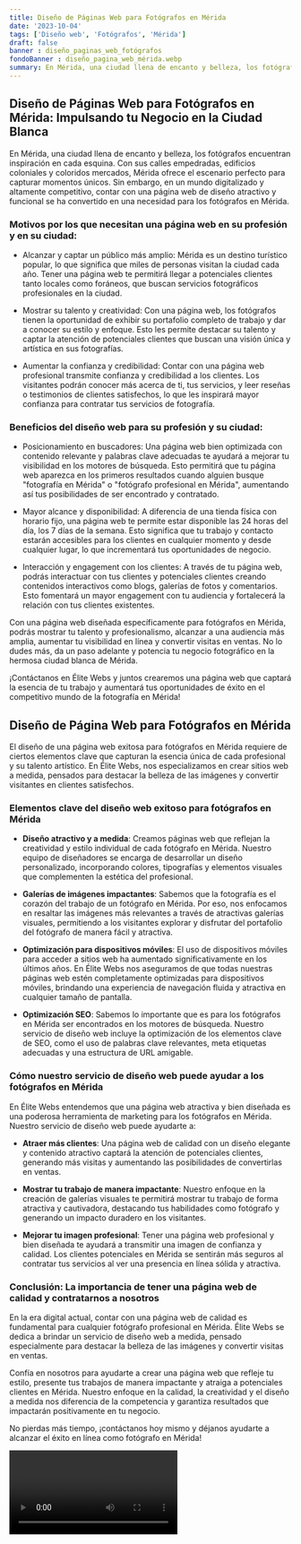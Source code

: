 ```yaml
---
title: Diseño de Páginas Web para Fotógrafos en Mérida
date: '2023-10-04'
tags: ['Diseño web', 'Fotógrafos', 'Mérida']
draft: false
banner : diseño_paginas_web_fotógrafos
fondoBanner : diseño_pagina_web_mérida.webp
summary: En Mérida, una ciudad llena de encanto y belleza, los fotógrafos encuentran inspiración en cada esquina. Con sus calles empedradas, edificios coloniales y coloridos mercados, Mérida ofrece el escenario perfecto para capturar momentos únicos. Sin embargo, en un mundo digitalizado y altamente competitivo, contar con una página web de diseño atractivo y funcional se ha convertido en una necesidad para los fotógrafos en Mérida.
---
```


## Diseño de Páginas Web para Fotógrafos en Mérida: Impulsando tu Negocio en la Ciudad Blanca

En Mérida, una ciudad llena de encanto y belleza, los fotógrafos encuentran inspiración en cada esquina. Con sus calles empedradas, edificios coloniales y coloridos mercados, Mérida ofrece el escenario perfecto para capturar momentos únicos. Sin embargo, en un mundo digitalizado y altamente competitivo, contar con una página web de diseño atractivo y funcional se ha convertido en una necesidad para los fotógrafos en Mérida.

### Motivos por los que necesitan una página web en su profesión y en su ciudad:

- Alcanzar y captar un público más amplio: Mérida es un destino turístico popular, lo que significa que miles de personas visitan la ciudad cada año. Tener una página web te permitirá llegar a potenciales clientes tanto locales como foráneos, que buscan servicios fotográficos profesionales en la ciudad.

- Mostrar su talento y creatividad: Con una página web, los fotógrafos tienen la oportunidad de exhibir su portafolio completo de trabajo y dar a conocer su estilo y enfoque. Esto les permite destacar su talento y captar la atención de potenciales clientes que buscan una visión única y artística en sus fotografías.

- Aumentar la confianza y credibilidad: Contar con una página web profesional transmite confianza y credibilidad a los clientes. Los visitantes podrán conocer más acerca de ti, tus servicios, y leer reseñas o testimonios de clientes satisfechos, lo que les inspirará mayor confianza para contratar tus servicios de fotografía.

### Beneficios del diseño web para su profesión y su ciudad:

- Posicionamiento en buscadores: Una página web bien optimizada con contenido relevante y palabras clave adecuadas te ayudará a mejorar tu visibilidad en los motores de búsqueda. Esto permitirá que tu página web aparezca en los primeros resultados cuando alguien busque "fotografía en Mérida" o "fotógrafo profesional en Mérida", aumentando así tus posibilidades de ser encontrado y contratado.

- Mayor alcance y disponibilidad: A diferencia de una tienda física con horario fijo, una página web te permite estar disponible las 24 horas del día, los 7 días de la semana. Esto significa que tu trabajo y contacto estarán accesibles para los clientes en cualquier momento y desde cualquier lugar, lo que incrementará tus oportunidades de negocio.

- Interacción y engagement con los clientes: A través de tu página web, podrás interactuar con tus clientes y potenciales clientes creando contenidos interactivos como blogs, galerías de fotos y comentarios. Esto fomentará un mayor engagement con tu audiencia y fortalecerá la relación con tus clientes existentes.

Con una página web diseñada específicamente para fotógrafos en Mérida, podrás mostrar tu talento y profesionalismo, alcanzar a una audiencia más amplia, aumentar tu visibilidad en línea y convertir visitas en ventas. No lo dudes más, da un paso adelante y potencia tu negocio fotográfico en la hermosa ciudad blanca de Mérida.

¡Contáctanos en Élite Webs y juntos crearemos una página web que captará la esencia de tu trabajo y aumentará tus oportunidades de éxito en el competitivo mundo de la fotografía en Mérida!

<GifSeo />

<Cta />

## Diseño de Página Web para Fotógrafos en Mérida

El diseño de una página web exitosa para fotógrafos en Mérida requiere de ciertos elementos clave que capturan la esencia única de cada profesional y su talento artístico. En Élite Webs, nos especializamos en crear sitios web a medida, pensados para destacar la belleza de las imágenes y convertir visitantes en clientes satisfechos.

### Elementos clave del diseño web exitoso para fotógrafos en Mérida

- **Diseño atractivo y a medida**: Creamos páginas web que reflejan la creatividad y estilo individual de cada fotógrafo en Mérida. Nuestro equipo de diseñadores se encarga de desarrollar un diseño personalizado, incorporando colores, tipografías y elementos visuales que complementen la estética del profesional.

- **Galerías de imágenes impactantes**: Sabemos que la fotografía es el corazón del trabajo de un fotógrafo en Mérida. Por eso, nos enfocamos en resaltar las imágenes más relevantes a través de atractivas galerías visuales, permitiendo a los visitantes explorar y disfrutar del portafolio del fotógrafo de manera fácil y atractiva.

- **Optimización para dispositivos móviles**: El uso de dispositivos móviles para acceder a sitios web ha aumentado significativamente en los últimos años. En Élite Webs nos aseguramos de que todas nuestras páginas web estén completamente optimizadas para dispositivos móviles, brindando una experiencia de navegación fluida y atractiva en cualquier tamaño de pantalla.

- **Optimización SEO**: Sabemos lo importante que es para los fotógrafos en Mérida ser encontrados en los motores de búsqueda. Nuestro servicio de diseño web incluye la optimización de los elementos clave de SEO, como el uso de palabras clave relevantes, meta etiquetas adecuadas y una estructura de URL amigable.

### Cómo nuestro servicio de diseño web puede ayudar a los fotógrafos en Mérida

En Élite Webs entendemos que una página web atractiva y bien diseñada es una poderosa herramienta de marketing para los fotógrafos en Mérida. Nuestro servicio de diseño web puede ayudarte a:

- **Atraer más clientes**: Una página web de calidad con un diseño elegante y contenido atractivo captará la atención de potenciales clientes, generando más visitas y aumentando las posibilidades de convertirlas en ventas.

- **Mostrar tu trabajo de manera impactante**: Nuestro enfoque en la creación de galerías visuales te permitirá mostrar tu trabajo de forma atractiva y cautivadora, destacando tus habilidades como fotógrafo y generando un impacto duradero en los visitantes.

- **Mejorar tu imagen profesional**: Tener una página web profesional y bien diseñada te ayudará a transmitir una imagen de confianza y calidad. Los clientes potenciales en Mérida se sentirán más seguros al contratar tus servicios al ver una presencia en línea sólida y atractiva.

### Conclusión: La importancia de tener una página web de calidad y contratarnos a nosotros

En la era digital actual, contar con una página web de calidad es fundamental para cualquier fotógrafo profesional en Mérida. Élite Webs se dedica a brindar un servicio de diseño web a medida, pensado especialmente para destacar la belleza de las imágenes y convertir visitas en ventas.

Confía en nosotros para ayudarte a crear una página web que refleje tu estilo, presente tus trabajos de manera impactante y atraiga a potenciales clientes en Mérida. Nuestro enfoque en la calidad, la creatividad y el diseño a medida nos diferencia de la competencia y garantiza resultados que impactarán positivamente en tu negocio.

No pierdas más tiempo, ¡contáctanos hoy mismo y déjanos ayudarte a alcanzar el éxito en línea como fotógrafo en Mérida!

<Video />

<CtaBot job='Fotógrafos' city='Mérida'/>

<Gmaps query='Mérida+españa+maps' />
